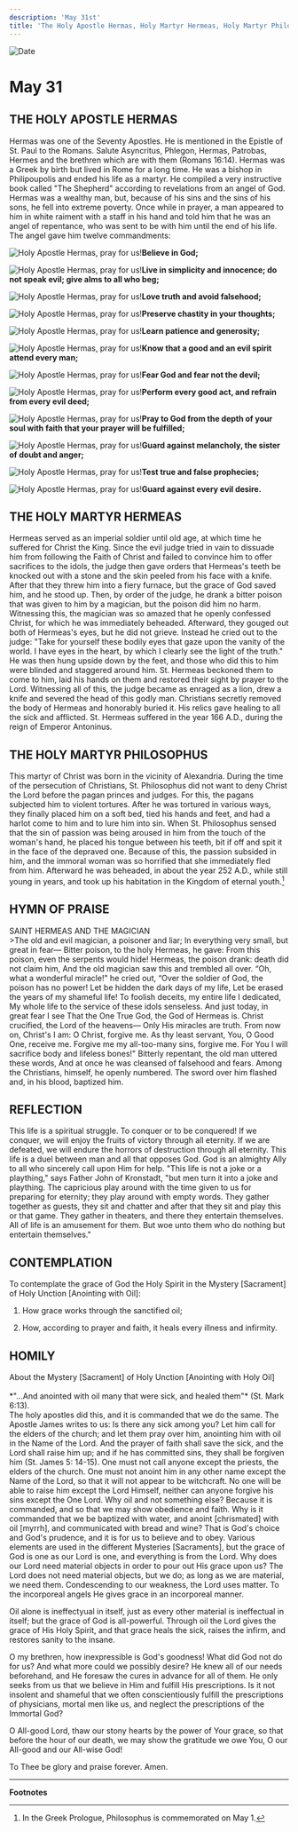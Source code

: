```yaml
---
description: 'May 31st'
title: 'The Holy Apostle Hermas, Holy Martyr Hermeas, Holy Martyr Philosophus'
---
```


<CustomPaginator />
<RunningHead />

<Image src="/title-imprint.png" height={68} width={50} alt="Date" className="title-imprint"/>

# <div id="date">May <Image className="four-dot" src="/four-dot.png" height={15} width={15} alt="" />31</div>

## THE HOLY APOSTLE HERMAS

Hermas was one of the Seventy Apostles. He is mentioned in the Epistle of St. Paul to the Romans. Salute Asyncritus, Phlegon, Hermas, Patrobas, Hermes and the brethren which are with them (Romans 16:14). Hermas was a Greek by birth but lived in Rome for a long time. He was a bishop in Philipoupolis and ended his life as a martyr. He compiled a very instructive book called "The Shepherd" according to revelations from an angel of God. Hermas was a wealthy man, but, because of his sins and the sins of his sons, he fell into extreme poverty. Once while in prayer, a man appeared to him in white raiment with a staff in his hand and told him that he was an angel of repentance, who was sent to be with him until the end of his life. The angel gave him twelve commandments:

<Image className="four-dot" src="/four-dot.png" height={15} width={15} alt="Holy Apostle Hermas, pray for us!" />**Believe in God;**

<Image className="four-dot" src="/four-dot.png" height={15} width={15} alt="Holy Apostle Hermas, pray for us!" />**Live in simplicity and innocence; do not speak evil; give alms to all who beg;**

<Image className="four-dot" src="/four-dot.png" height={15} width={15} alt="Holy Apostle Hermas, pray for us!" />**Love truth and avoid falsehood;**

<Image className="four-dot" src="/four-dot.png" height={15} width={15} alt="Holy Apostle Hermas, pray for us!" />**Preserve chastity in your thoughts;**

<Image className="four-dot" src="/four-dot.png" height={15} width={15} alt="Holy Apostle Hermas, pray for us!" />**Learn patience and generosity;**

<Image className="four-dot" src="/four-dot.png" height={15} width={15} alt="Holy Apostle Hermas, pray for us!" />**Know that a good and an evil spirit attend every man;**

<Image className="four-dot" src="/four-dot.png" height={15} width={15} alt="Holy Apostle Hermas, pray for us!" />**Fear God and fear not the devil;**

<Image className="four-dot" src="/four-dot.png" height={15} width={15} alt="Holy Apostle Hermas, pray for us!" />**Perform every good act, and refrain from every evil deed;**

<Image className="four-dot" src="/four-dot.png" height={15} width={15} alt="Holy Apostle Hermas, pray for us!" />**Pray to God from the depth of your soul with faith that your prayer will be fulfilled;**

<Image className="four-dot" src="/four-dot.png" height={15} width={15} alt="Holy Apostle Hermas, pray for us!" />**Guard against melancholy, the sister of doubt and anger;**

<Image className="four-dot" src="/four-dot.png" height={15} width={15} alt="Holy Apostle Hermas, pray for us!" />**Test true and false prophecies;**

<Image className="four-dot" src="/four-dot.png" height={15} width={15} alt="Holy Apostle Hermas, pray for us!" />**Guard against every evil desire.**

## THE HOLY MARTYR HERMEAS

Hermeas served as an imperial soldier until old age, at which time he suffered for Christ the King. Since the evil judge tried in vain to dissuade him from following the Faith of Christ and failed to convince him to offer sacrifices to the idols, the judge then gave orders that Hermeas's teeth be knocked out with a stone and the skin peeled from his face with a knife. After that they threw him into a fiery furnace, but the grace of God saved him, and he stood up. Then, by order of the judge, he drank a bitter poison that was given to him by a magician, but the poison did him no harm. Witnessing this, the magician was so amazed that he openly confessed Christ, for which he was immediately beheaded. Afterward, they gouged out both of Hermeas's eyes, but he did not grieve. Instead he cried out to the judge: "Take for yourself these bodily eyes that gaze upon the vanity of the world. I have eyes in the heart, by which I clearly see the light of the truth." He was then hung upside down by the feet, and those who did this to him were blinded and staggered around him. St. Hermeas beckoned them to come to him, laid his hands on them and restored their sight by prayer to the Lord. Witnessing all of this, the judge became as enraged as a lion, drew a knife and severed the head of this godly man. Christians secretly removed the body of Hermeas and honorably buried it. His relics gave healing to all the sick and afflicted. St. Hermeas suffered in the year 166 A.D., during the reign of Emperor Antoninus.

## THE HOLY MARTYR PHILOSOPHUS

This martyr of Christ was born in the vicinity of Alexandria. During the time of the persecution of Christians, St. Philosophus did not want to deny Christ the Lord before the pagan princes and judges. For this, the pagans subjected him to violent tortures. After he was tortured in various ways, they finally placed him on a soft bed, tied his hands and feet, and had a harlot come to him and to lure him into sin. When St. Philosophus sensed that the sin of passion was being aroused in him from the touch of the woman's hand, he placed his tongue between his teeth, bit if off and spit it in the face of the depraved one. Because of this, the passion subsided in him, and the immoral woman was so horrified that she immediately fled from him. Afterward he was beheaded, in about the year 252 A.D., while still young in years, and took up his habitation in the Kingdom of eternal youth.[^1]


## HYMN OF PRAISE
<div style={{textAlign:'center', color:'crimson', fontWeight:'bold'}}>
SAINT HERMEAS AND THE MAGICIAN
</div>
>The old and evil magician, a poisoner and liar;  
In everything very small, but great in fear—  
Bitter poison, to the holy Hermeas, he gave:  
From this poison, even the serpents would hide!  
Hermeas, the poison drank: death did not claim him,  
And the old magician saw this and trembled all over.  
“Oh, what a wonderful miracle!" he cried out,  
“Over the soldier of God, the poison has no power!  
Let be hidden the dark days of my life,  
Let be erased the years of my shameful life!  
To foolish deceits, my entire life I dedicated,  
My whole life to the service of these idols senseless.  
And just today, in great fear I see  
That the One True God, the God of Hermeas is.  
Christ crucified, the Lord of the heavens—  
Only His miracles are truth.  
From now on, Christ's I am: O Christ, forgive me.  
As thy least servant, You, O Good One, receive me.  
Forgive me my all-too-many sins, forgive me.  
For You I will sacrifice body and lifeless bones!"  
Bitterly repentant, the old man uttered these words,  
And at once he was cleansed of falsehood and fears.  
Among the Christians, himself, he openly numbered.  
The sword over him flashed and, in his blood, baptized him.  

## REFLECTION

This life is a spiritual struggle. To conquer or to be conquered! If we conquer, we will enjoy the fruits of victory through all eternity. If we are defeated, we will endure the horrors of destruction through all eternity. This life is a duel between man and all that opposes God. God is an almighty Ally to all who sincerely call upon Him for help. "This life is not a joke or a plaything," says Father John of Kronstadt, "but men turn it into a joke and plaything. The capricious play around with the time given to us for preparing for eternity; they play around with empty words. They gather together as guests, they sit and chatter and after that they sit and play this or that game. They gather in theaters, and there they entertain themselves. All of life is an amusement for them. But woe unto them who do nothing but entertain themselves."

## CONTEMPLATION
 
To contemplate the grace of God the Holy Spirit in the Mystery [Sacrament] of Holy Unction [Anointing with Oil]:

1. How grace works through the sanctified oil;

2. How, according to prayer and faith, it heals every illness and infirmity.


## HOMILY
<div style={{textAlign:'center', color:'crimson', fontWeight:'bold'}}>
About the Mystery [Sacrament] of Holy Unction [Anointing with Holy Oil]
</div><br />
<div style={{textAlign:'right'}}>
*"...And anointed with oil many that were sick, and healed them"* (St. Mark 6:13).
</div>
The holy apostles did this, and it is commanded that we do the same. The Apostle James writes to us: Is there any sick among you? Let him call for the elders of the church; and let them pray over him, anointing him with oil in the Name of the Lord. And the prayer of faith shall save the sick, and the Lord shall raise him up; and if he has committed sins, they shall be forgiven him (St. James 5: 14-15). One must not call anyone except the priests, the elders of the church. One must not anoint him in any other name except the Name of the Lord, so that it will not appear to be witchcraft. No one will be able to raise him except the Lord Himself, neither can anyone forgive his sins except the One Lord. Why oil and not something else? Because it is commanded, and so that we may show obedience and faith. Why is it commanded that we be baptized with water, and anoint [chrismated] with oil [myrrh], and communicated with bread and wine? That is God's choice and God's prudence, and it is for us to believe and to obey. Various elements are used in the different Mysteries [Sacraments], but the grace of God is one as our Lord is one, and everything is from the Lord. Why does our Lord need material objects in order to pour out His grace upon us? The Lord does not need material objects, but we do; as long as we are material, we need them. Condescending to our weakness, the Lord uses matter. To the incorporeal angels He gives grace in an incorporeal manner.

Oil alone is ineffectyual in itself, just as every other material is ineffectual in itself; but the grace of God is all-powerful. Through oil the Lord gives the grace of His Holy Spirit, and that grace heals the sick, raises the infirm, and restores sanity to the insane.

O my brethren, how inexpressible is God's goodness! What did God not do for us? And what more could we possibly desire? He knew all of our needs beforehand, and He foresaw the cures in advance for all of them. He only seeks from us that we believe in Him and fulfill His prescriptions. Is it not insolent and shameful that we often conscientiously fulfill the prescriptions of physicians, mortal men like us, and neglect the prescriptions of the Immortal God?

O All-good Lord, thaw our stony hearts by the power of Your grace, so that before the hour of our death, we may show the gratitude we owe You, O our All-good and our All-wise God!

To Thee be glory and praise forever. Amen.

---
**Footnotes**

[^1]: In the Greek Prologue, Philosophus is commemorated on May 1.